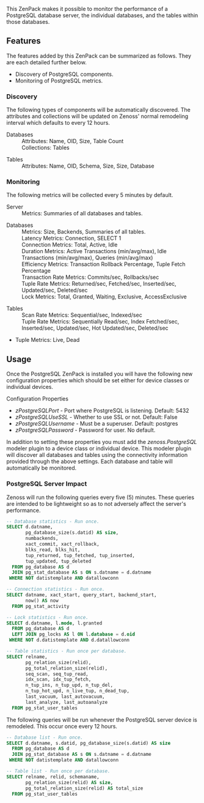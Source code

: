 This ZenPack makes it possible to monitor the performance of a PostgreSQL
database server, the individual databases, and the tables within those
databases.

== Features ==

The features added by this ZenPack can be summarized as follows. They are each
detailed further below.

* Discovery of PostgreSQL components.
* Monitoring of PostgreSQL metrics.

=== Discovery ===

The following types of components will be automatically discovered. The
attributes and collections will be updated on Zenoss' normal remodeling
interval which defaults to every 12 hours.

;Databases
: Attributes: Name, OID, Size, Table Count
: Collections: Tables

;Tables
: Attributes: Name, OID, Schema, Size, Size, Database

=== Monitoring ===

The following metrics will be collected every 5 minutes by default.

;Server
: Metrics: Summaries of all databases and tables.

;Databases
: Metrics: Size, Backends, Summaries of all tables.
: Latency Metrics: Connection, SELECT 1
: Connection Metrics: Total, Active, Idle
: Duration Metrics: Active Transactions (min/avg/max), Idle Transactions (min/avg/max), Queries (min/avg/max)
: Efficiency Metrics: Transaction Rollback Percentage, Tuple Fetch Percentage
: Transaction Rate Metrics: Commits/sec, Rollbacks/sec
: Tuple Rate Metrics: Returned/sec, Fetched/sec, Inserted/sec, Updated/sec, Deleted/sec
: Lock Metrics: Total, Granted, Waiting, Exclusive, AccessExclusive

;Tables
: Scan Rate Metrics: Sequential/sec, Indexed/sec
: Tuple Rate Metrics: Sequentially Read/sec, Index Fetched/sec, Inserted/sec, Updated/sec, Hot Updated/sec, Deleted/sec
* Tuple Metrics: Live, Dead

== Usage ==

Once the PostgreSQL ZenPack is installed you will have the following new
configuration properties which should be set either for device classes or
individual devices.

;Configuration Properties
* ''zPostgreSQLPort'' - Port where PostgreSQL is listening. Default: 5432
* ''zPostgreSQLUseSSL'' - Whether to use SSL or not. Default: False
* ''zPostgreSQLUsername'' - Must be a superuser. Default: postgres
* ''zPostgreSQLPassword'' - Password for user. No default.

In addition to setting these properties you must add the ''zenoss.PostgreSQL''
modeler plugin to a device class or individual device. This modeler plugin
will discover all databases and tables using the connectivity information
provided through the above settings. Each database and table will
automatically be monitored.

=== PostgreSQL Server Impact ===

Zenoss will run the following queries every five (5) minutes. These queries
are intended to be lightweight so as to not adversely affect the server's
performance.

<syntaxhighlight lang="sql">
-- Database statistics - Run once.
SELECT d.datname,
       pg_database_size(s.datid) AS size,
       numbackends,
       xact_commit, xact_rollback,
       blks_read, blks_hit,
       tup_returned, tup_fetched, tup_inserted,
       tup_updated, tup_deleted
  FROM pg_database AS d
  JOIN pg_stat_database AS s ON s.datname = d.datname
 WHERE NOT datistemplate AND datallowconn

-- Connection statistics - Run once.
SELECT datname, xact_start, query_start, backend_start,
       now() AS now
  FROM pg_stat_activity

-- Lock statistics - Run once.
SELECT d.datname, l.mode, l.granted
  FROM pg_database AS d
  LEFT JOIN pg_locks AS l ON l.database = d.oid
 WHERE NOT d.datistemplate AND d.datallowconn

-- Table statistics - Run once per database.
SELECT relname,
       pg_relation_size(relid),
       pg_total_relation_size(relid),
       seq_scan, seq_tup_read,
       idx_scan, idx_tup_fetch,
       n_tup_ins, n_tup_upd, n_tup_del,
       n_tup_hot_upd, n_live_tup, n_dead_tup,
       last_vacuum, last_autovacuum,
       last_analyze, last_autoanalyze
  FROM pg_stat_user_tables
</syntaxhighlight>

The following queries will be run whenever the PostgreSQL server device is
remodeled. This occur once every 12 hours.

<syntaxhighlight lang="sql">
-- Database list - Run once.
SELECT d.datname, s.datid, pg_database_size(s.datid) AS size
  FROM pg_database AS d
  JOIN pg_stat_database AS s ON s.datname = d.datname
 WHERE NOT datistemplate AND datallowconn

-- Table list - Run once per database.
SELECT relname, relid, schemaname,
       pg_relation_size(relid) AS size,
       pg_total_relation_size(relid) AS total_size
  FROM pg_stat_user_tables
</syntaxhighlight>
